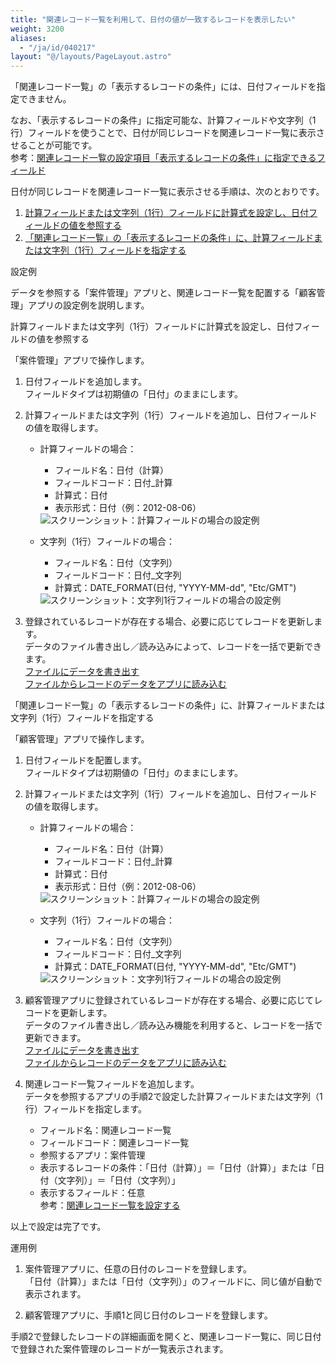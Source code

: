 ```yaml
---
title: "関連レコード一覧を利用して、日付の値が一致するレコードを表示したい"
weight: 3200
aliases:
  - "/ja/id/040217"
layout: "@/layouts/PageLayout.astro"
---
```



「関連レコード一覧」の「表示するレコードの条件」には、日付フィールドを指定できません。  

なお、「表示するレコードの条件」に指定可能な、計算フィールドや文字列（1行）フィールドを使うことで、日付が同じレコードを関連レコード一覧に表示させることが可能です。  
参考：[関連レコード一覧の設定項目「表示するレコードの条件」に指定できるフィールド](/k/ja/id/040551.html)

日付が同じレコードを関連レコード一覧に表示させる手順は、次のとおりです。

<Listsummary>

1. [計算フィールドまたは文字列（1行）フィールドに計算式を設定し、日付フィールドの値を参照する](#app_qa_relatedrecords_date_2010)
1. [「関連レコード一覧」の「表示するレコードの条件」に、計算フィールドまたは文字列（1行）フィールドを指定する](#app_qa_relatedrecords_date_2020)

</Listsummary>

<Heading id="app_qa_relatedrecords_date_20">設定例</Heading>

データを参照する「案件管理」アプリと、関連レコード一覧を配置する「顧客管理」アプリの設定例を説明します。

<Heading level={3} id="app_qa_relatedrecords_date_2010">計算フィールドまたは文字列（1行）フィールドに計算式を設定し、日付フィールドの値を参照する</Heading>

「案件管理」アプリで操作します。

1. 日付フィールドを追加します。  
   フィールドタイプは初期値の「日付」のままにします。  

1. 計算フィールドまたは文字列（1行）フィールドを追加し、日付フィールドの値を取得します。
   * 計算フィールドの場合：  
     * フィールド名：日付（計算）  
     * フィールドコード：日付_計算  
     * 計算式：日付  
     * 表示形式：日付（例：2012-08-06）  
     <Img src="/k/kintone/img-ja/relatedrecords_date01.png" alt="スクリーンショット：計算フィールドの場合の設定例" />  

   * 文字列（1行）フィールドの場合：  
     * フィールド名：日付（文字列）  
     * フィールドコード：日付_文字列  
     * 計算式：DATE_FORMAT(日付, "YYYY-MM-dd", "Etc/GMT")  
     <Img src="/k/kintone/img-ja/relatedrecords_date02.png" alt="スクリーンショット：文字列1行フィールドの場合の設定例" />  

1. 登録されているレコードが存在する場合、必要に応じてレコードを更新します。  
   データのファイル書き出し／読み込みによって、レコードを一括で更新できます。  
   [ファイルにデータを書き出す](/k/ja/id/040452.html)  
   [ファイルからレコードのデータをアプリに読み込む](/k/ja/id/040724.html)  

<Heading level={3} id="app_qa_relatedrecords_date_2020">「関連レコード一覧」の「表示するレコードの条件」に、計算フィールドまたは文字列（1行）フィールドを指定する</Heading>

「顧客管理」アプリで操作します。

1. 日付フィールドを配置します。  
   フィールドタイプは初期値の「日付」のままにします。

1. 計算フィールドまたは文字列（1行）フィールドを追加し、日付フィールドの値を取得します。
   * 計算フィールドの場合：  
     * フィールド名：日付（計算）  
     * フィールドコード：日付_計算  
     * 計算式：日付  
     * 表示形式：日付（例：2012-08-06）  
     <Img src="/k/kintone/img-ja/relatedrecords_date01.png" alt="スクリーンショット：計算フィールドの場合の設定例" />  

   * 文字列（1行）フィールドの場合：  
     * フィールド名：日付（文字列）  
     * フィールドコード：日付_文字列  
     * 計算式：DATE_FORMAT(日付, "YYYY-MM-dd", "Etc/GMT")  
     <Img src="/k/kintone/img-ja/relatedrecords_date02.png" alt="スクリーンショット：文字列1行フィールドの場合の設定例" />  

1. 顧客管理アプリに登録されているレコードが存在する場合、必要に応じてレコードを更新します。  
   データのファイル書き出し／読み込み機能を利用すると、レコードを一括で更新できます。  
   [ファイルにデータを書き出す](/k/ja/id/040452.html)  
   [ファイルからレコードのデータをアプリに読み込む](/k/ja/id/040724.html)  

1. 関連レコード一覧フィールドを追加します。  
   データを参照するアプリの手順2で設定した計算フィールドまたは文字列（1行）フィールドを指定します。  
   * フィールド名：関連レコード一覧  
   * フィールドコード：関連レコード一覧  
   * 参照するアプリ：案件管理  
   * 表示するレコードの条件：「日付（計算）」＝「日付（計算）」または「日付（文字列）」＝「日付（文字列）」  
   * 表示するフィールド：任意  
   参考：[関連レコード一覧を設定する](/k/ja/id/040552.html)

以上で設定は完了です。

<Heading id="app_qa_relatedrecords_date_30">運用例</Heading>

1. 案件管理アプリに、任意の日付のレコードを登録します。  
   「日付（計算）」または「日付（文字列）」のフィールドに、同じ値が自動で表示されます。  

1. 顧客管理アプリに、手順1と同じ日付のレコードを登録します。

手順2で登録したレコードの詳細画面を開くと、関連レコード一覧に、同じ日付で登録された案件管理のレコードが一覧表示されます。  
